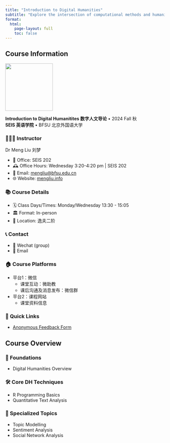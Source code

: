 ```yaml
---
title: "Introduction to Digital Humanities"
subtitle: "Explore the intersection of computational methods and humanities"
format:
  html:
    page-layout: full
    toc: false
---
```


## Course Information {.unnumbered}

::: {.grid}
::: {.g-col-4}
![](../book/images/dh.png){width=150px fig-align="left"}
:::
::: {.g-col-6}
**Introduction to Digital Humanitites 数字人文导论** • 2024 Fall 秋  
**SEIS 英语学院** • BFSU 北京外国语大学
:::
:::


::: {.grid}

::: {.g-col-4}
### 👩🏻‍🏫 Instructor {.unnumbered}
Dr Meng Liu 刘梦

- 🏢 Office: SEIS 202
- 🕰️ Office Hours: Wednesday 3:20-4:20 pm | SEIS 202
- 📧 Email: [mengliu@bfsu.edu.cn](mailto:mengliu@bfsu.edu.cn)
- 🌐 Website: [mengliu.info](https://mengliu.info)
:::

::: {.g-col-4}
### 📚 Course Details {.unnumbered}

- 🗓️ Class Days/Times: Monday/Wednesday 13:30 - 15:05
- 🏛️ Format: In-person
- 📍 Location: 逸夫二阶
:::

::: {.g-col-4}
### 📞 Contact {.unnumbered}
- 💬 Wechat (group) 
- 📧 Email
:::

:::

::: {.grid}
::: {.g-col-4}
### 🏠 Course Platforms {.unnumbered}

- 平台1：微信
   - 课堂互动：微助教
   - 课后沟通及消息发布：微信群
- 平台2：课程网站
   - 课堂资料信息

:::

::: {.g-col-4}
### 🔗 Quick Links {.unnumbered}

- [Anonymous Feedback Form](https://www.wjx.cn/vm/tyDKTPx.aspx#)

:::
:::

## Course Overview {.unnumbered}

::: {.grid}

::: {.g-col-4}
### 🌱 Foundations {.unnumbered}

- Digital Humanities Overview
:::

::: {.g-col-4}
### 🛠️ Core DH Techniques {.unnumbered}

- R Programming Basics
- Quantitative Text Analysis
:::

::: {.g-col-4}
### 🚀 Specialized Topics {.unnumbered}

- Topic Modelling
- Sentiment Analysis
- Social Network Analysis
:::

:::

